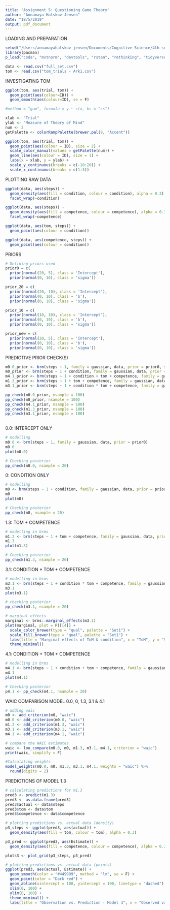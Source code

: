 ```yaml
---
title: 'Assignment 5: Questioning Game Theory'
author: "Annamaya Halskov-Jensen"
date: "18/5/2019"
output: pdf_document
---
```


LOADING AND PREPARATION
```r
setwd("/Users/annamayahalskov-jensen/Documents/Cognitive Science/4th semester/Social and cultural dynamics in cognition/SocKult Exam")
library(pacman)
p_load("coda", "mvtnorm", "devtools", "rstan", "rethinking", "tidyverse", "dfcrm", "brms", "RColorBrewer", "MCMCvis")

data <- read.csv("full_set.csv")
tom <- read.csv("tom_trials - Ark1.csv")
```


INVESTIGATING TOM
```r
ggplot(tom, aes(trial, tom)) +
  geom_point(aes(colour=ID)) +
  geom_smooth(aes(colour=ID), se = F)

#method = "gam", formula = y ~ s(x, bs = "cs")

xlab <- "Trial" 
ylab <- "Measure of Theory of Mind"
num <- 2
getPalette <- colorRampPalette(brewer.pal(8, "Accent"))

ggplot(tom, aes(trial, tom)) +
  geom_point(aes(colour = ID), size = 2) +
  scale_color_manual(values = getPalette(num)) +
  geom_line(aes(colour = ID), size = 1) +
  labs(x = xlab, y = ylab) +
  scale_y_continuous(breaks = c(-10:20)) +
  scale_x_continuous(breaks = c(1:3))
```


PLOTTING RAW DATA
```r
ggplot(data, aes(steps)) + 
  geom_density(aes(fill = condition, colour = condition), alpha = 0.3) + 
  facet_wrap(~condition)

ggplot(data, aes(steps)) + 
  geom_density(aes(fill = competence, colour = competence), alpha = 0.3) + 
  facet_wrap(~competence)

ggplot(data, aes(tom, steps)) +
  geom_point(aes(colour = condition))

ggplot(data, aes(competence, steps)) +
  geom_point(aes(colour = condition))
```


PRIORS
```r
# Defining priors used
prior0 = c(
  prior(normal(20, 5), class = 'Intercept'), 
  prior(normal(0, 10), class = 'sigma'))

prior_20 = c(
  prior(normal(20, 10), class = 'Intercept'), 
  prior(normal(0, 10), class = 'b'), 
  prior(normal(0, 10), class = 'sigma'))

prior_10 = c(
  prior(normal(10, 10), class = 'Intercept'), 
  prior(normal(0, 10), class = 'b'), 
  prior(normal(0, 10), class = 'sigma'))

prior_new = c(
  prior(normal(20, 5), class = 'Intercept'), 
  prior(normal(0, 10), class = 'b'), 
  prior(normal(0, 10), class = 'sigma'))
```


PREDICTIVE PRIOR CHECK(S)
```r
m0.0_prior <- brm(steps ~ 1, family = gaussian, data, prior = prior0, sample_prior = "only")
m0_prior <- brm(steps ~ 1 + condition, family = gaussian, data, prior = prior_new, sample_prior = "only")
m4.1_prior <- brm(steps ~ 1 + condition + tom + competence, family = gaussian, data, prior = prior_new, sample_prior = "only")
m1.3_prior <- brm(steps ~ 1 + tom + competence, family = gaussian, data, prior = prior_new, sample_prior = "only")
m3.1_prior <- brm(steps ~ 1 + condition * tom + competence, family = gaussian, data, prior = prior_new, sample_prior = "only")

pp_check(m0.0_prior, nsample = 100)
pp_check(m0_prior, nsample = 100)
pp_check(m4.1_prior, nsample = 100)
pp_check(m1.3_prior, nsample = 100)
pp_check(m3.1_prior, nsample = 100)
 
```


0.0: INTERCEPT ONLY
```r
# modelling 
m0.0 <- brm(steps ~ 1, family = gaussian, data, prior = prior0)
m0.0
plot(m0.0)

# Checking posterior
pp_check(m0.0, nsample = 20)
```


0: CONDITION ONLY
```r
# modelling 
m0 <- brm(steps ~ 1 + condition, family = gaussian, data, prior = prior_new)
m0
plot(m0)

# Checking posterior
pp_check(m0, nsample = 20)
```


1.3: TOM + COMPETENCE
```r
# modelling in brms 
m1.3 <- brm(steps ~ 1 + tom + competence, family = gaussian, data, prior = prior_new)
m1.3 
plot(m1.3) 

# Checking posterior
pp_check(m1.3, nsample = 20)
```


3.1: CONDITION * TOM + COMPETENCE
```r
# modelling in brms
m3.1 <- brm(steps ~ 1 + condition * tom + competence, family = gaussian, data, prior = prior_new)
m3.1 
plot(m3.1)

# checking posterior
pp_check(m3.1, nsample = 20)

# marginal effects
marginal <- brms::marginal_effects(m3.1)
plot(marginal, plot = F)[[4]] +
  scale_color_brewer(type = "qual", palette = "Set1") +
  scale_fill_brewer(type = "qual", palette = "Set1") +
  labs(title = "Marginal effects of ToM & condition", x = "ToM", y = "Steps from $100") +
  theme_minimal()
```


4.1: CONDITION + TOM + COMPETENCE
```r
# modelling in brms
m4.1 <- brm(steps ~ 1 + condition + tom + competence, family = gaussian, data, prior = prior_new)
m4.1 
plot(m4.1)

# Checking posterior
p4.1 <- pp_check(m4.1, nsample = 20)

```


WAIC COMPARISON MODEL 0.0, 0, 1.3, 3.1 & 4.1
```r
# adding waic
m0 <- add_criterion(m0, "waic") 
m0.0 <- add_criterion(m0.0, "waic")
m1.3 <- add_criterion(m1.3, "waic")
m3.1 <- add_criterion(m3.1, "waic")
m4.1 <- add_criterion(m4.1, "waic")

# compare the WAIC estimates
waic <- loo_compare(m0.0, m0, m1.3, m3.1, m4.1, criterion = "waic")
print(waic, simplify = F)

#Calculating weights
model_weights(m0.0, m0, m1.3, m3.1, m4.1, weights = "waic") %>% 
  round(digits = 2)
```


PREDICTIONS OF MODEL 1.3
```r
# calculating predictions for m1.3
pred3 <- predict(m1.3)
pred3 <- as.data.frame(pred3)
pred3$actual <- data$steps
pred3$tom <- data$tom
pred3$competence <- data$competence

# plotting predictions vs. actual data (density)
p3_steps <- ggplot(pred3, aes(actual)) + 
  geom_density(aes(fill = tom, colour = tom), alpha = 0.3)

p3_pred <- ggplot(pred3, aes(Estimate)) + 
  geom_density(aes(fill = competence, colour = competence), alpha = 0.3)

plots3 <- plot_grid(p3_steps, p3_pred)

# plotting predictions vs. actual data (points)
ggplot(pred3, aes(actual, Estimate)) +
  geom_smooth(color = "#449999", method = "lm", se = F) +
  geom_point(color = "Dark red") +
  geom_abline(xintercept = 100, yintercept = 100, linetype = "dashed") +
  xlim(0, 100) +
  ylim(0, 100) +
  theme_minimal() +
  labs(title = "Observation vs. Prediction - Model 3", x = "Observed values (steps)", y = "Model predictions (steps)")

```
